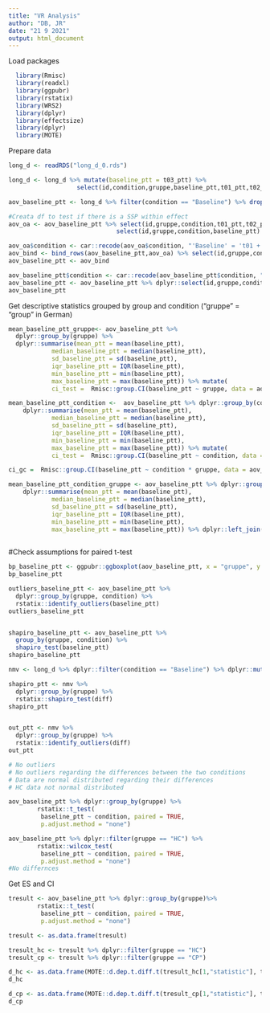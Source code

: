 ---
title: "VR Analysis"
author: "DB, JR"
date: "21 9 2021"
output: html_document
---



Load packages
```{r echo=TRUE, message=FALSE, warning=FALSE}
  library(Rmisc) 
  library(readxl)
  library(ggpubr) 
  library(rstatix) 
  library(WRS2)
  library(dplyr) 
  library(effectsize)
  library(dplyr)
  library(MOTE)
```

Prepare data
```{r}
long_d <- readRDS("long_d_0.rds")

long_d <- long_d %>% mutate(baseline_ptt = t03_ptt) %>%
                   select(id,condition,gruppe,baseline_ptt,t01_ptt,t02_ptt)

aov_baseline_ptt <- long_d %>% filter(condition == "Baseline") %>% droplevels()

#Creata df to test if there is a SSP within effect
aov_oa <- aov_baseline_ptt %>% select(id,gruppe,condition,t01_ptt,t02_ptt) %>% mutate(baseline_ptt = (t01_ptt + t02_ptt)/2) %>%
                              select(id,gruppe,condition,baseline_ptt)

aov_oa$condition <- car::recode(aov_oa$condition, "'Baseline' = 't01 + t02/2'")  
aov_bind <- bind_rows(aov_baseline_ptt,aov_oa) %>% select(id,gruppe,condition,baseline_ptt)
aov_baseline_ptt <- aov_bind

aov_baseline_ptt$condition <- car::recode(aov_baseline_ptt$condition, "'Baseline' = 'Spat Sum'")  
aov_baseline_ptt <- aov_baseline_ptt %>% dplyr::select(id,gruppe,condition,baseline_ptt)
aov_baseline_ptt 
```


Get descriptive statistics grouped by group and condition
("gruppe" = "group" in German) 
```{r}
mean_baseline_ptt_gruppe<- aov_baseline_ptt %>%
  dplyr::group_by(gruppe) %>%
  dplyr::summarise(mean_ptt = mean(baseline_ptt),
            median_baseline_ptt = median(baseline_ptt),
            sd_baseline_ptt = sd(baseline_ptt),
            iqr_baseline_ptt = IQR(baseline_ptt),
            min_baseline_ptt = min(baseline_ptt),
            max_baseline_ptt = max(baseline_ptt)) %>% mutate(
            ci_test =  Rmisc::group.CI(baseline_ptt ~ gruppe, data = aov_baseline_ptt, ci = .95))

mean_baseline_ptt_condition <-  aov_baseline_ptt %>% dplyr::group_by(condition) %>%
    dplyr::summarise(mean_ptt = mean(baseline_ptt),
            median_baseline_ptt = median(baseline_ptt),
            sd_baseline_ptt = sd(baseline_ptt),
            iqr_baseline_ptt = IQR(baseline_ptt),
            min_baseline_ptt = min(baseline_ptt),
            max_baseline_ptt = max(baseline_ptt)) %>% mutate(
            ci_test =  Rmisc::group.CI(baseline_ptt ~ condition, data = aov_baseline_ptt, ci = .95))

ci_gc =  Rmisc::group.CI(baseline_ptt ~ condition * gruppe, data = aov_baseline_ptt, ci = .95)

mean_baseline_ptt_condition_gruppe <- aov_baseline_ptt %>% dplyr::group_by(gruppe, condition) %>%
    dplyr::summarise(mean_ptt = mean(baseline_ptt),
            median_baseline_ptt = median(baseline_ptt),
            sd_baseline_ptt = sd(baseline_ptt),
            iqr_baseline_ptt = IQR(baseline_ptt),
            min_baseline_ptt = min(baseline_ptt),
            max_baseline_ptt = max(baseline_ptt)) %>% dplyr::left_join(ci_gc, by = c("gruppe","condition"))
           
```

#Check assumptions for paired t-test
```{r}
bp_baseline_ptt <- ggpubr::ggboxplot(aov_baseline_ptt, x = "gruppe", y = "baseline_ptt", color = "condition", palette = "jco" , add = c("mean_se"))
bp_baseline_ptt

outliers_baseline_ptt <- aov_baseline_ptt %>%
  dplyr::group_by(gruppe, condition) %>%
  rstatix::identify_outliers(baseline_ptt)
outliers_baseline_ptt


shapiro_baseline_ptt <- aov_baseline_ptt %>%
  group_by(gruppe, condition) %>%
  shapiro_test(baseline_ptt)
shapiro_baseline_ptt

nmv <- long_d %>% dplyr::filter(condition == "Baseline") %>% dplyr::mutate(diff = baseline_ptt-((t01_ptt + t02_ptt)/2))

shapiro_ptt <- nmv %>%
  dplyr::group_by(gruppe) %>%
  rstatix::shapiro_test(diff)
shapiro_ptt


out_ptt <- nmv %>%
  dplyr::group_by(gruppe) %>%
  rstatix::identify_outliers(diff)
out_ptt

# No outliers 
# No outliers regarding the differences between the two conditions 
# Data are normal distributed regarding their differences
# HC data not normal distributed
```

```{r}
aov_baseline_ptt %>% dplyr::group_by(gruppe) %>%
        rstatix::t_test(
         baseline_ptt ~ condition, paired = TRUE, 
         p.adjust.method = "none")

```

```{r}
aov_baseline_ptt %>% dplyr::filter(gruppe == "HC") %>%
        rstatix::wilcox_test(
         baseline_ptt ~ condition, paired = TRUE, 
         p.adjust.method = "none")
#No differnces

```

Get ES and CI
```{r}
tresult <- aov_baseline_ptt %>% dplyr::group_by(gruppe)%>%
        rstatix::t_test(
         baseline_ptt ~ condition, paired = TRUE, 
         p.adjust.method = "none")

tresult <- as.data.frame(tresult)

tresult_hc <- tresult %>% dplyr::filter(gruppe == "HC")
tresult_cp <- tresult %>% dplyr::filter(gruppe == "CP")

d_hc <- as.data.frame(MOTE::d.dep.t.diff.t(tresult_hc[1,"statistic"], tresult_hc[1,"n1"], a = 0.05)) %>% mutate(gruppe = "HC")
d_hc

d_cp <- as.data.frame(MOTE::d.dep.t.diff.t(tresult_cp[1,"statistic"], tresult_cp[1,"n1"], a = 0.05)) %>% mutate(gruppe = "CP")
d_cp
```





